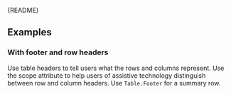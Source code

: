 
<Meta of={TableStories} />

<Markdown>{README}</Markdown>

<Primary />

## Examples

### With footer and row headers

Use table headers to tell users what the rows and columns represent.
Use the scope attribute to help users of assistive technology distinguish between row and column headers.
Use `Table.Footer` for a summary row.

<Canvas of={TableStories.WithFooterAndRowHeaders} />
